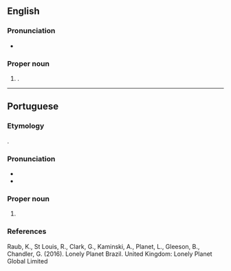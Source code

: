 {{also|fortaleza}}
==English==

===Pronunciation===
* {{IPA|en|/fɔɹtəˈleɪzə/}}

===Proper noun===
{{en-proper noun}}

# {{place|en|municipality/state capital|s/Ceará|c/Brazil}}.

----

==Portuguese==

===Etymology===
{{ellipsis|pt|[[fortaleza|Fortaleza]] [[de]] [[nossa|Nossa]] [[senhora|Senhora]] [[de]] [[Assunção]]|lit=Fort of Our Lady of the Assumption}}.

===Pronunciation===
{{pt-IPA|Fortalêza}}
* {{homophones|pt|fortaleza}}
* {{hyph|pt|For|ta|le|za}}

===Proper noun===
{{pt-proper noun|f}}

# {{place|pt|municipality/state capital|s/Ceará|c/Brazil|t=Fortaleza}}

===References===
Raub, K., St Louis, R., Clark, G., Kaminski, A., Planet, L., Gleeson, B., Chandler, G. (2016). Lonely Planet Brazil. United Kingdom: Lonely Planet Global Limited